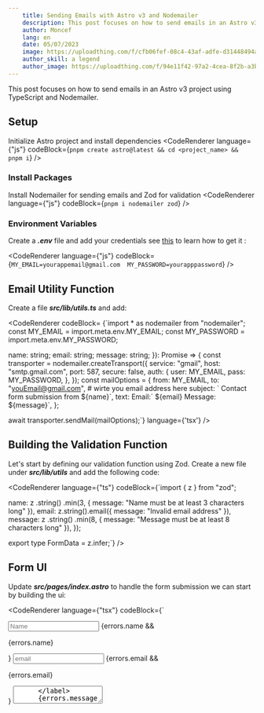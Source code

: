 ```yaml
---
    title: Sending Emails with Astro v3 and Nodemailer
    description: This post focuses on how to send emails in an Astro v3 project using TypeScript and Nodemailer.
    author: Moncef
    lang: en
    date: 05/07/2023
    image: https://uploadthing.com/f/cfb06fef-08c4-43af-adfe-d31448494acb-jktc8g.png
    author_skill: a legend
    author_image: https://uploadthing.com/f/94e11f42-97a2-4cea-8f2b-a3b9f131a51a-1bnhpd.png
---
```

<BlogImage src="https://uploadthing.com/f/cfb06fef-08c4-43af-adfe-d31448494acb-jktc8g.png" alt="cool image :/" />


This post focuses on how to send emails in an Astro v3 project using TypeScript and Nodemailer.

## Setup
Initialize Astro project and install dependencies
<CodeRenderer
  language={"js"}
  codeBlock={`pnpm create astro@latest && cd <project_name> && pnpm i`}
/>
### Install Packages

Install Nodemailer for sending emails and Zod for validation
<CodeRenderer
  language={"js"}
  codeBlock={`pnpm i nodemailer zod`}
/>

### Environment Variables

Create a ***.env*** file and add your credentials see [this](https://support.google.com/mail/answer/185833?hl=en) to learn how to get it :

<CodeRenderer
  language={"js"}
  codeBlock={`MY_EMAIL=yourappemail@gmail.com 
MY_PASSWORD=yourapppassword`}
/>

## Email Utility Function

Create a file ***src/lib/utils.ts*** and add:

<CodeRenderer 
codeBlock=
{`import * as nodemailer from "nodemailer";
const MY_EMAIL = import.meta.env.MY_EMAIL;
const MY_PASSWORD = import.meta.env.MY_PASSWORD;

  name: string;
  email: string;
  message: string;
}): Promise<void> => {
  const transporter = nodemailer.createTransport({
    service: "gmail",
    host: "smtp.gmail.com",
    port: 587,
    secure: false,
    auth: {
      user: MY_EMAIL,
      pass: MY_PASSWORD,
    },
  });
    const mailOptions = {
    from: MY_EMAIL,
    to: "youEmail@gmail.com", # wirte you email address here
    subject: \` Contact form submission from \$\{name\}\`,
    text: Email:\` \$\{email\} Message: \$\{message\}\`,
  };

await transporter.sendMail(mailOptions);`}
language={'tsx'}
/>

## Building the Validation Function

Let's start by defining our validation function using Zod. Create a new file under ***src/lib/utils*** and add the following code:

<CodeRenderer
  language={"ts"}
  codeBlock={`import { z } from "zod";

  name: z
    .string()
    .min(3, { message: "Name must be at least 3 characters long" }),
  email: z.string().email({ message: "Invalid email address" }),
  message: z
    .string()
    .min(8, { message: "Message must be at least 8 characters long" }),
});

export type FormData = z.infer<typeof formDataSchema>;`}
/>

## Form UI

Update ***src/pages/index.astro*** to handle the form submission we can start by building the ui:

<CodeRenderer
  language={"tsx"}
  codeBlock={`<Layout description="email with astro demo" title="email with astro">
  <main class="text-primary-50 flex-1 bg-primary-500 w-full h-screen flex justify-center items-center rounded-xl p-6">
    <form method="POST" class="flex flex-col w-full gap-4">
      <input
        type="text"
        name="name"
        class="w-full rounded-lg h-12 px-2 bg-primary-600 placeholder:text-light-100"
        placeholder="Name"
      />
      {errors.name && <p>{errors.name}</p>}
      <input
        type="email"
        name="email"
        class="w-full rounded-lg h-12 px-2 bg-primary-600 placeholder:text-light-100"
        placeholder="email"
        required
      />
      {errors.email && <p>{errors.email}</p>}
      <label>
        <textarea
          name="message"
          required
          minlength="6"
          class="w-full rounded-lg h-36 resize-y px-2 bg-primary-600 placeholder:text-light-100"
          name="message"
          placeholder="Message"
        />
      </label>
      {errors.message && <p>{errors.message}</p>}
      <button class="h-12 w-full rounded-xl bg-light-50 dark:bg-dark-900 dark:text-light-50 text-dark-900">
        Register
      </button>
    </form>
  </main>
</Layout>`}
/>

## Building the contact form logic

After that, we can start building the contact form logic. Place the following code at the top of ***src/pages/index.astro***:

<CodeRenderer
  language={"ts"}
  codeBlock={`---

let errors = { name: "", email: "", message: "" };

if (Astro.request.method === "POST") {
try {
const data = await Astro.request.formData();
const name = data.get("name");
const email = data.get("email");
const message = data.get("message");

    const formData = formDataSchema.parse({
      name,
      email,
      message,
    });

    await sendEmail(formData).catch((error) => {
      console.error(\`An error occurred: \${error}\`);
    });

} catch (error) {
if (error instanceof z.ZodError) {
console.error(\`Validation error: \${error}\`);
} else {
console.error(\`An error occurred: \${error}\`);
 }}
}
---`}
/>

## The last steps

While ***nodemailer*** can only run in a Node.js runtime, Astro is a static site generator (SSG) by default. To switch Astro to server-side rendering (SSR) mode, you can run the following command in a Node.js environment:

<CodeRenderer
  language={"js"}
  codeBlock={`pnpm astro add node`}
/>

However, if you wish to deploy it serverlessly on Vercel, use this command instead:

<CodeRenderer
  language={"js"}
  codeBlock={`pnpm astro add vercel`}
/>

For more information on this subject, check out the [Astro SSR guide](https://docs.astro.build/en/guides/server-side-rendering).

That's it! You can now easily send emails directly from your Astro project using Nodemailer.

Happy coding! 
